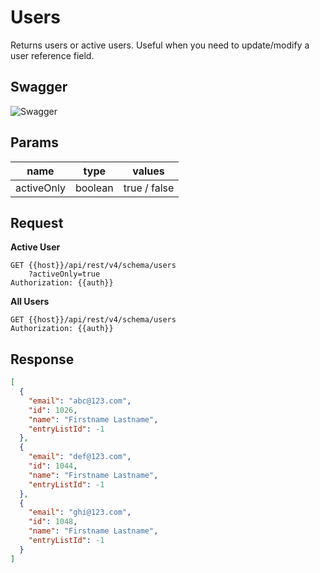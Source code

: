 # Users

Returns users or active users. Useful when you need to update/modify a user reference field.

## Swagger
![Swagger](./users.png)


## Params

| name       | type    | values       |
| ---------- | ------- | ------------ |
| activeOnly | boolean | true / false |

## Request

**Active User**

```
GET {{host}}/api/rest/v4/schema/users
    ?activeOnly=true
Authorization: {{auth}}
```

**All Users**

```
GET {{host}}/api/rest/v4/schema/users
Authorization: {{auth}}
```

## Response

```json
[
  {
    "email": "abc@123.com",
    "id": 1026,
    "name": "Firstname Lastname",
    "entryListId": -1
  },
  {
    "email": "def@123.com",
    "id": 1044,
    "name": "Firstname Lastname",
    "entryListId": -1
  },
  {
    "email": "ghi@123.com",
    "id": 1048,
    "name": "Firstname Lastname",
    "entryListId": -1
  }
]
```